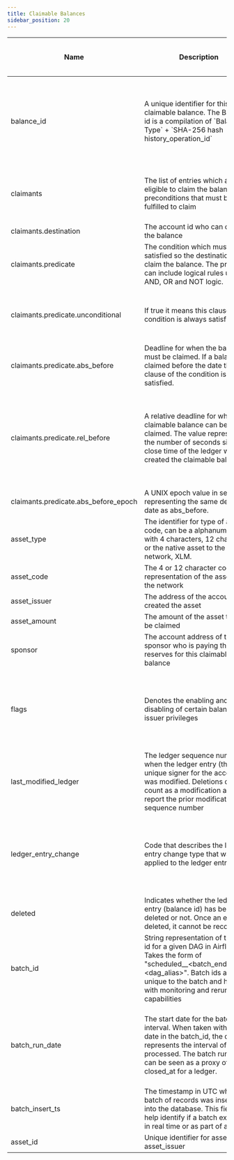 ```yaml
---
title: Claimable Balances
sidebar_position: 20
---
```


| Name                                 | Description                                                                                                                                                                                                    | Data Type     | Domain Values                                                                                                                   | Primary Key? | Natural Key? | Partition or Cluster Field? | Required? | Notes                                                                                                                                                                                             |
| ------------------------------------ | -------------------------------------------------------------------------------------------------------------------------------------------------------------------------------------------------------------- | ------------- | ------------------------------------------------------------------------------------------------------------------------------- | ------------ | ------------ | --------------------------- | --------- | ------------------------------------------------------------------------------------------------------------------------------------------------------------------------------------------------- |
| balance_id                           | A unique identifier for this claimable balance. The Balance id is a compilation of \`Balance Type\` + \`SHA-256 hash history_operation_id\`                                                                    | string        |                                                                                                                                 |              | Yes          |                             | Yes       | The Balance Type is fixed at V0, \`00000000\`. If there is a protocol change that materially impacts the mechanics of claimable balances, the balance type would update to V1.                    |
| claimants                            | The list of entries which are eligible to claim the balance and preconditions that must be fulfilled to claim                                                                                                  | array[record] |                                                                                                                                 |              |              |                             | Yes       | Multiple accounts can be specified in the claimants record, including the account of the balance creator.                                                                                         |
| claimants.destination                | The account id who can claim the balance                                                                                                                                                                       | string        |                                                                                                                                 |              |              |                             | Yes       |                                                                                                                                                                                                   |
| claimants.predicate                  | The condition which must be satisfied so the destination can claim the balance. The predicate can include logical rules using AND, OR and NOT logic.                                                           | array[record] |                                                                                                                                 |              |              |                             | Yes       |                                                                                                                                                                                                   |
| claimants.predicate.unconditional    | If true it means this clause of the condition is always satisfied                                                                                                                                              | boolean       |                                                                                                                                 |              |              |                             | No        | When the predicate is only unconditional = true, it means that the balance can be claimed under any conditions                                                                                    |
| claimants.predicate.abs_before       | Deadline for when the balance must be claimed. If a balance is claimed before the date then the clause of the condition is satisfied.                                                                          | string        |                                                                                                                                 |              |              |                             | No        |                                                                                                                                                                                                   |
| claimants.predicate.rel_before       | A relative deadline for when the claimable balance can be claimed. The value represents the number of seconds since the close time of the ledger which created the claimable balance                           | integer       |                                                                                                                                 |              |              |                             | No        | This condition is useful when creating a timebounds based on creation conditions. If the creator wanted a balance only claimable one week after creation, this condition would satisfy that rule. |
| claimants.predicate.abs_before_epoch | A UNIX epoch value in seconds representing the same deadline date as abs_before.                                                                                                                               | integer       |                                                                                                                                 |              |              |                             | No        |                                                                                                                                                                                                   |
| asset_type                           | The identifier for type of asset code, can be a alphanumeric with 4 characters, 12 characters or the native asset to the network, XLM.                                                                         | string        | credit_alphanum4<br>credit_alphanum12<br>native                                                                                 |              |              |                             | Yes       |                                                                                                                                                                                                   |
| asset_code                           | The 4 or 12 character code representation of the asset on the network                                                                                                                                          | string        |                                                                                                                                 |              |              |                             | No        |                                                                                                                                                                                                   |
| asset_issuer                         | The address of the account that created the asset                                                                                                                                                              | string        |                                                                                                                                 |              |              |                             | No        |                                                                                                                                                                                                   |
| asset_amount                         | The amount of the asset that can be claimed                                                                                                                                                                    | float         |                                                                                                                                 |              |              |                             | Yes       |                                                                                                                                                                                                   |
| sponsor                              | The account address of the sponsor who is paying the reserves for this claimable balance                                                                                                                       | string        |                                                                                                                                 |              |              |                             | No        | Sponsors of claimable balances are the creators of the balance.                                                                                                                                   |
| flags                                | Denotes the enabling and disabling of certain balance issuer privileges                                                                                                                                        | integer       | 0 - None, Default<br>1 - Auth Clawback Enabled                                                                                  |              |              |                             | Yes       | Flags are set by the claimable balance accounts for an asset. When user accounts claim a balance, the flags applied to the asset originate from this account                                      |
| last_modified_ledger                 | The ledger sequence number when the ledger entry (this unique signer for the account) was modified. Deletions do not count as a modification and will report the prior modification sequence number            | integer       |                                                                                                                                 |              | Yes          | cluster                     | Yes       |                                                                                                                                                                                                   |
| ledger_entry_change                  | Code that describes the ledger entry change type that was applied to the ledger entry.                                                                                                                         | integer       | 0 - Ledger Entry Created<br>1 - Ledger Entry Updated<br>2 - Ledger Entry Deleted<br>3 - Ledger Entry State (value of the entry) |              | Yes          |                             | Yes       | Valid entry change types are 0, and 2 for ledger entries of type \`claimable_balances\`. Once created, a balance cannot be updated.                                                               |
| deleted                              | Indicates whether the ledger entry (balance id) has been deleted or not. Once an entry is deleted, it cannot be recovered.                                                                                     | boolean       |                                                                                                                                 |              |              |                             | Yes       |                                                                                                                                                                                                   |
| batch_id                             | String representation of the run id for a given DAG in Airflow. Takes the form of "scheduled__<batch_end_date>-<dag_alias>". Batch ids are unique to the batch and help with monitoring and rerun capabilities | string        |                                                                                                                                 |              |              |                             | Yes       |                                                                                                                                                                                                   |
| batch_run_date                       | The start date for the batch interval. When taken with the date in the batch_id, the date represents the interval of ledgers processed. The batch run date can be seen as a proxy of closed_at for a ledger.   | datetime      |                                                                                                                                 |              |              | MONTH partition             | Yes       | The table is partitioned on batch_run_date. It is recommended to always include the batch_run_date in the filter if possible to help reduce query cost.                                           |
| batch_insert_ts                      | The timestamp in UTC when a batch of records was inserted into the database. This field can help identify if a batch executed in real time or as part of a backfill                                            | timestamp     |                                                                                                                                 |              |              |                             | Yes       |                                                                                                                                                                                                   |
| asset_id                             | Unique identifier for asset_code, asset_issuer                                                                                                                                                                 | integer       |                                                                                                                                 |              |              | cluster                     | No        |